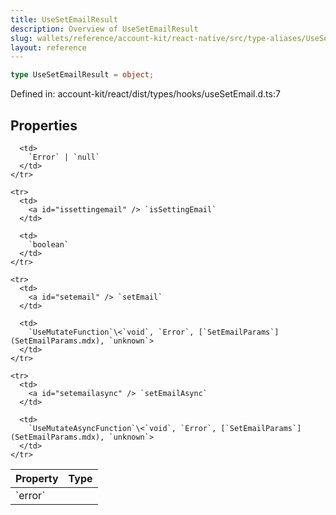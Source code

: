 ```yaml
---
title: UseSetEmailResult
description: Overview of UseSetEmailResult
slug: wallets/reference/account-kit/react-native/src/type-aliases/UseSetEmailResult
layout: reference
---
```


```ts
type UseSetEmailResult = object;
```

Defined in: account-kit/react/dist/types/hooks/useSetEmail.d.ts:7

## Properties

<table>
  <thead>
    <tr>
      <th align="left">Property</th>
      <th align="left">Type</th>
    </tr>
  </thead>

  <tbody>
    <tr>
      <td>
        <a id="error" /> `error`
      </td>

      <td>
        `Error` | `null`
      </td>
    </tr>

    <tr>
      <td>
        <a id="issettingemail" /> `isSettingEmail`
      </td>

      <td>
        `boolean`
      </td>
    </tr>

    <tr>
      <td>
        <a id="setemail" /> `setEmail`
      </td>

      <td>
        `UseMutateFunction`\<`void`, `Error`, [`SetEmailParams`](SetEmailParams.mdx), `unknown`>
      </td>
    </tr>

    <tr>
      <td>
        <a id="setemailasync" /> `setEmailAsync`
      </td>

      <td>
        `UseMutateAsyncFunction`\<`void`, `Error`, [`SetEmailParams`](SetEmailParams.mdx), `unknown`>
      </td>
    </tr>

  </tbody>
</table>
